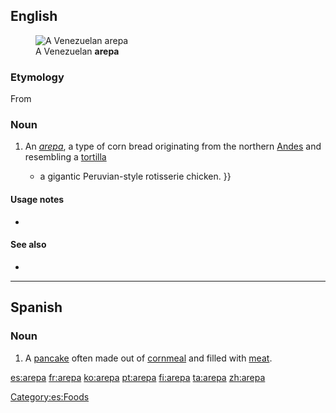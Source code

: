 ==English==
[[File:Arepa_asada.JPG|thumb|A Venezuelan '''arepa''']]

===Etymology===
From {{etyl|es}} {{term|lang=es|arepa}}

===Noun===
{{en-noun}}

# An ''[[#Spanish|arepa]]'', a type of corn bread originating from the northern [[Andes]] and resembling a [[tortilla]]
#* {{quote-news|2009|January 25|Kris Ensminger|On the Cheap|New York Times|url=http://www.nytimes.com/2009/01/25/nyregion/thecity/25rest.html
|passage=The menu darts among Latin American cuisines like '''arepas''', empanadas (a duo) and {{...|Luz’s most popular dish,}} a gigantic Peruvian-style rotisserie chicken. }}

====Usage notes====
* {{en-usage-foreignism|Spanish}}

====See also====
* {{pedialite}}

----

==Spanish==

===Noun===
{{es-noun|f}}

# A [[pancake]] often made out of [[cornmeal]] and filled with [[meat]].

[[Category:es:Foods]]

[[es:arepa]]
[[fr:arepa]]
[[ko:arepa]]
[[pt:arepa]]
[[fi:arepa]]
[[ta:arepa]]
[[zh:arepa]]
